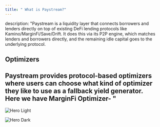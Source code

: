 ```yaml
---
title: " What is Paystream?"
---
```

description: "Paystream is a liquidity layer that connects borrowers and lenders directly on top of existing DeFi lending protocols like Kamino/MarginFi/Save/Drift. It does this via its P2P engine, which matches lenders and borrowers directly, and the remaining idle capital goes to the underlying protocol. 


## Optimizers
Paystream provides protocol-based optimizers where users can choose what kind of optimizer they like to use as a fallback yield generator. Here we have MarginFi Optimizer- "
---

<img
  className="block dark:hidden"
  src="/images/hero-light.png"
  alt="Hero Light"
/>

<img
  className="hidden dark:block"
  src="/images/hero-dark.png"
  alt="Hero Dark"
/>